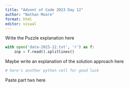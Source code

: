 ```yaml
---
title: "Advent of Code 2023 Day 12"
author: "Nathan Moore"
format: html
editor: visual
---
```


Write the Puzzle explanation here

```python

with open('data-2023-12.txt', 'r') as f:
    inp = f.read().splitlines()

```

Maybe write an explanation of the solution approach here

```python
# here's another python cell for good luck

```

Paste part two here
